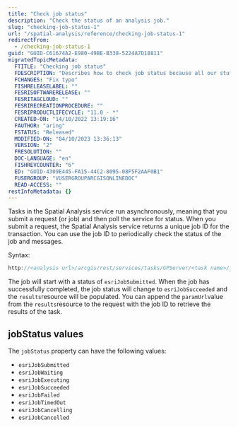 ```yaml
---
title: "Check job status"
description: "Check the status of an analysis job."
slug: "checking-job-status-1"
url: "/spatial-analysis/reference/checking-job-status-1"
redirectFrom:
  - /checking-job-status-1
guid: "GUID-C61674A2-E980-49BE-B338-5224A7D18811"
migratedTopicMetadata:
  FTITLE: "Checking job status"
  FDESCRIPTION: "Describes how to check job status because all our stuff is async"
  FCHANGES: "Fix typo"
  FISHRELEASELABEL: ""
  FESRISOFTWARERELEASE: ""
  FESRITAGCLOUD: ""
  FESRIRECREATIONPROCEDURE: ""
  FESRIPRODUCTLIFECYCLE: "11.0 - *"
  CREATED-ON: "14/10/2022 13:19:16"
  FAUTHOR: "aring"
  FSTATUS: "Released"
  MODIFIED-ON: "04/10/2023 13:36:13"
  VERSION: "2"
  FRESOLUTION: ""
  DOC-LANGUAGE: "en"
  FISHREVCOUNTER: "6"
  ED: "GUID-4309E445-FA15-44C2-8095-08F5F2AAF0B1"
  FUSERGROUP: "VUSERGROUPARCGISONLINEDOC"
  READ-ACCESS: ""
restInfoMetadata: {}
---
```


Tasks in the Spatial Analysis service run asynchronously, meaning that you submit a request (or job) and then poll the service for status. When you submit a request, the Spatial Analysis service returns a unique job ID for the transaction. You can use the job ID to periodically check the status of the job and messages.

Syntax:

```javascript
http://<analysis url>/arcgis/rest/services/tasks/GPServer/<task name>/jobs/<jobId>
```

 

The job will start with a status of `esriJobSubmitted`. When the job has successfully completed, the job status will change to `esriJobSucceeded` and the `results`resource will be populated. You can append the `paramUrl`value from the `results`resource to the request with the job ID to retrieve the results of the task.

## jobStatus values

The `jobStatus` property can have the following values:

-   `esriJobSubmitted`
-   `esriJobWaiting`
-   `esriJobExecuting`
-   `esriJobSucceeded`
-   `esriJobFailed`
-   `esriJobTimedOut`
-   `esriJobCancelling`
-   `esriJobCancelled`
